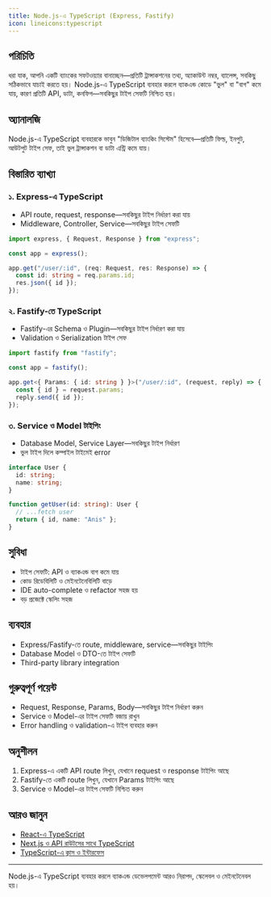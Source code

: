 ```yaml
---
title: Node.js-এ TypeScript (Express, Fastify)
icon: lineicons:typescript
---
```


## পরিচিতি

ধরা যাক, আপনি একটি ব্যাংকের সফটওয়্যার বানাচ্ছেন—প্রতিটি ট্রান্সাকশনের তথ্য, অ্যাকাউন্ট নম্বর, ব্যালেন্স, সবকিছু সঠিকভাবে যাচাই করতে হয়। Node.js-এ TypeScript ব্যবহার করলে ব্যাকএন্ড কোডে "ভুল" বা "বাগ" কমে যায়, কারণ প্রতিটি API, ডাটা, কনফিগ—সবকিছুর টাইপ সেফটি নিশ্চিত হয়।

## অ্যানালজি

Node.js-এ TypeScript ব্যবহারকে ভাবুন "ডিজিটাল ব্যাংকিং সিস্টেম" হিসেবে—প্রতিটি ফিল্ড, ইনপুট, আউটপুট টাইপ সেফ, তাই ভুল ট্রান্সাকশন বা ডাটা এন্ট্রি কমে যায়।

## বিস্তারিত ব্যাখ্যা

### ১. Express-এ TypeScript
- API route, request, response—সবকিছুর টাইপ নির্ধারণ করা যায়
- Middleware, Controller, Service—সবকিছুর টাইপ সেফটি

```typescript
import express, { Request, Response } from "express";

const app = express();

app.get("/user/:id", (req: Request, res: Response) => {
  const id: string = req.params.id;
  res.json({ id });
});
```

### ২. Fastify-তে TypeScript
- Fastify-এর Schema ও Plugin—সবকিছুর টাইপ নির্ধারণ করা যায়
- Validation ও Serialization টাইপ সেফ

```typescript
import fastify from "fastify";

const app = fastify();

app.get<{ Params: { id: string } }>("/user/:id", (request, reply) => {
  const { id } = request.params;
  reply.send({ id });
});
```

### ৩. Service ও Model টাইপিং
- Database Model, Service Layer—সবকিছুর টাইপ নির্ধারণ
- ভুল টাইপ দিলে কম্পাইল টাইমেই error

```typescript
interface User {
  id: string;
  name: string;
}

function getUser(id: string): User {
  // ...fetch user
  return { id, name: "Anis" };
}
```

## সুবিধা

- টাইপ সেফটি: API ও ব্যাকএন্ড বাগ কমে যায়
- কোড রিডেবিলিটি ও মেইনটেনেবিলিটি বাড়ে
- IDE auto-complete ও refactor সহজ হয়
- বড় প্রজেক্টে স্কেলিং সহজ

## ব্যবহার

- Express/Fastify-তে route, middleware, service—সবকিছুর টাইপিং
- Database Model ও DTO-তে টাইপ সেফটি
- Third-party library integration

## গুরুত্বপূর্ণ পয়েন্ট

- Request, Response, Params, Body—সবকিছুর টাইপ নির্ধারণ করুন
- Service ও Model-এর টাইপ সেফটি বজায় রাখুন
- Error handling ও validation-এ টাইপ ব্যবহার করুন

## অনুশীলন

1. Express-এ একটি API route লিখুন, যেখানে request ও response টাইপিং আছে
2. Fastify-তে একটি route লিখুন, যেখানে Params টাইপিং আছে
3. Service ও Model-এর টাইপ সেফটি নিশ্চিত করুন

## আরও জানুন
- [React-এ TypeScript](/typescript/react)
- [Next.js ও API রাউটসের সাথে TypeScript](/typescript/next)
- [TypeScript-এ ক্লাস ও ইন্টারফেস](/typescript/classes)

---

Node.js-এ TypeScript ব্যবহার করলে ব্যাকএন্ড ডেভেলপমেন্ট আরও নিরাপদ, স্কেলেবল ও মেইনটেনেবল হয়।
